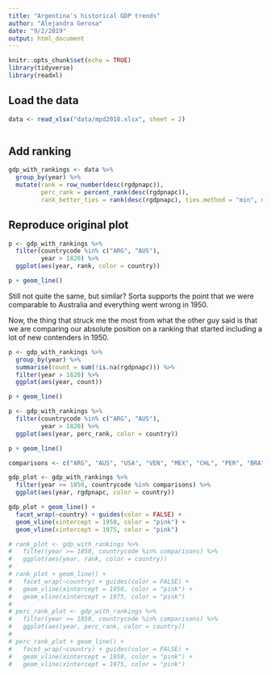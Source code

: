 ```yaml
---
title: "Argentina's historical GDP trends"
author: "Alejandra Gerosa"
date: "9/2/2019"
output: html_document
---
```


```r
knitr::opts_chunk$set(echo = TRUE)
library(tidyverse)
library(readxl)
```

## Load the data



```r
data <- read_xlsx("data/mpd2018.xlsx", sheet = 2)



```

## Add ranking

```r
gdp_with_rankings <- data %>%
  group_by(year) %>%
  mutate(rank = row_number(desc(rgdpnapc)),
         perc_rank = percent_rank(desc(rgdpnapc)),
         rank_better_ties = rank(desc(rgdpnapc), ties.method = "min", na.last = "keep"))
```

## Reproduce original plot

```r

p <- gdp_with_rankings %>%
  filter(countrycode %in% c("ARG", "AUS"),
         year > 1820) %>% 
  ggplot(aes(year, rank, color = country))

p + geom_line()


```
Still not quite the same, but similar? Sorta supports the point that we were comparable to Australia and everything went wrong in 1950.

Now, the thing that struck me the most from what the other guy said is that we are comparing our absolute position on a ranking that started including a lot of new contenders in 1950.

```r
p <- gdp_with_rankings %>%
  group_by(year) %>% 
  summarise(count = sum(!is.na(rgdpnapc))) %>% 
  filter(year > 1820) %>%
  ggplot(aes(year, count))

p + geom_line()

```

```r
p <- gdp_with_rankings %>%
  filter(countrycode %in% c("ARG", "AUS"),
         year > 1820) %>% 
  ggplot(aes(year, perc_rank, color = country))

p + geom_line()


```

```r
comparisons <- c("ARG", "AUS", "USA", "VEN", "MEX", "CHL", "PER", "BRA", "IRL", "ITA", "ESP", "PRY")

gdp_plot <- gdp_with_rankings %>%
  filter(year >= 1850, countrycode %in% comparisons) %>% 
  ggplot(aes(year, rgdpnapc, color = country))

gdp_plot + geom_line() +
  facet_wrap(~country) + guides(color = FALSE) +
  geom_vline(xintercept = 1950, color = "pink") +
  geom_vline(xintercept = 1975, color = "pink")

# rank_plot <- gdp_with_rankings %>%
#   filter(year >= 1850, countrycode %in% comparisons) %>% 
#   ggplot(aes(year, rank, color = country))
# 
# rank_plot + geom_line() +
#   facet_wrap(~country) + guides(color = FALSE) +
#   geom_vline(xintercept = 1950, color = "pink") +
#   geom_vline(xintercept = 1975, color = "pink")
# 
# perc_rank_plot <- gdp_with_rankings %>%
#   filter(year >= 1850, countrycode %in% comparisons) %>% 
#   ggplot(aes(year, perc_rank, color = country))
# 
# perc_rank_plot + geom_line() +
#   facet_wrap(~country) + guides(color = FALSE) +
#   geom_vline(xintercept = 1950, color = "pink") +
#   geom_vline(xintercept = 1975, color = "pink")


  

```